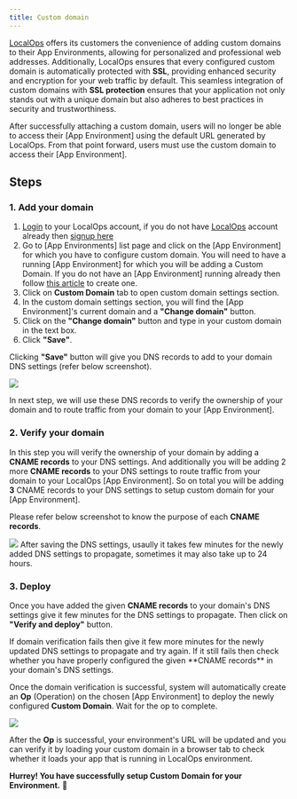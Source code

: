```yaml
---
title: Custom domain
---
```


[LocalOps] offers its customers the convenience of adding custom domains to their App Environments, allowing for
personalized and professional web addresses. Additionally, LocalOps ensures that every configured custom domain is
automatically protected with **SSL**, providing enhanced security and encryption for your web traffic by default. This
seamless integration of custom domains with **SSL protection** ensures that your application not only stands out with a
unique domain but also adheres to best practices in security and trustworthiness.

<Warning>
  After successfully attaching a custom domain, users will no longer be able to access their [App Environment] using the
  default URL generated by LocalOps. From that point forward, users must use the custom domain to access their [App
  Environment].
</Warning>

## Steps

### 1. Add your domain

1. [Login] to your LocalOps account, if you do not have [LocalOps] account already then [signup here]
2. Go to [App Environments] list page and click on the [App Environment] for which you have to configure custom domain.
   <Note>
     You will need to have a running [App Environment] for which you will be adding a Custom Domain. If you do not have
     an [App Environment] running already then follow [this
     article](https://help.localops.co/en/articles/9582075-app-environments) to create one.
   </Note>
3. Click on **Custom Domain** tab to open custom domain settings section.
4. In the custom domain settings section, you will find the [App Environment]'s current domain and a **"Change domain"**
   button.
5. Click on the **"Change domain"** button and type in your custom domain in the text box.
6. Click **"Save"**.

Clicking **"Save"** button will give you DNS records to add to your domain DNS settings (refer below screenshot).

<img src="/img/custom_domain_unverified.png" />

In next step, we will use these DNS records to verify the ownership of your domain and to route traffic from your domain
to your [App Environment].

### 2. Verify your domain

In this step you will verify the ownership of your domain by adding a **CNAME records** to your DNS settings. And
additionally you will be adding 2 more **CNAME records** to your DNS settings to route traffic from your domain to your
LocalOps [App Environment]. So on total you will be adding **3** CNAME records to your DNS settings to setup custom
domain for your [App Environment].

Please refer below screenshot to know the purpose of each **CNAME records**.

<img src="/img/custom_domain_dns_record_purpose.png" />

<Warning>
  After saving the DNS settings, usaully it takes few minutes for the newly added DNS settings to propagate, sometimes
  it may also take up to 24 hours.
</Warning>

### 3. Deploy

Once you have added the given **CNAME records** to your domain's DNS settings give it few minutes for the DNS settings
to propagate. Then click on **"Verify and deploy"** button.

<Tip>
  If domain verification fails then give it few more minutes for the newly updated DNS settings to propagate and try
  again. If it still fails then check whether you have properly configured the given **CNAME records** in your domain's
  DNS settings.
</Tip>

Once the domain verification is successful, system will automatically create an **Op** (Operation) on the chosen [App
Environment] to deploy the newly configured **Custom Domain**. Wait for the op to complete.

<img src="/img/custom_domain_deploy_op.png" />

After the **Op** is successful, your environment's URL will be updated and you can verify it by loading your custom
domain in a browser tab to check whether it loads your app that is running in LocalOps environment.

**Hurrey! You have successfully setup Custom Domain for your Environment.** 🎉

[LocalOps]: https://localops.co
[environment]: https://console.localops.co/environments
[Login]: https://console.localops.co
[signup here]: https://console.localops.co/signup
